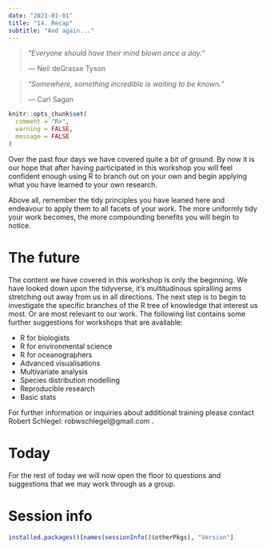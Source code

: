 ```yaml
---
date: "2021-01-01"
title: "14. Recap"
subtitle: "And again..."
---
```


> "*Everyone should have their mind blown once a day.*"
>
> --- Neil deGrasse Tyson
  
> "*Somewhere, something incredible is waiting to be known.*"
>
> --- Carl Sagan

```r
knitr::opts_chunk$set(
  comment = "R>", 
  warning = FALSE, 
  message = FALSE
)
```

Over the past four days we have covered quite a bit of ground. By now it is our hope that after having participated in this workshop you will feel confident enough using R to branch out on your own and begin applying what you have learned to your own research.

Above all, remember the tidy principles you have leaned here and endeavour to apply them to all facets of your work. The more uniformly tidy your work becomes, the more compounding benefits you will begin to notice.

# The future

The content we have covered in this workshop is only the beginning. We have looked down upon the tidyverse, it's multitudinous spiralling arms stretching out away from us in all directions. The next step is to begin to investigate the specific branches of the R tree of knowledge that interest us most. Or are most relevant to our work. The following list contains some further suggestions for workshops that are available:

* R for biologists
* R for environmental science
* R for oceanographers
* Advanced visualisations
* Multivariate analysis
* Species distribution modelling
* Reproducible research
* Basic stats

For further information or inquiries about additional training please contact Robert Schlegel: robwschlegel@gmail.com .

# Today

For the rest of today we will now open the floor to questions and suggestions that we may work through as a group.

# Session info
```r
installed.packages()[names(sessionInfo()$otherPkgs), "Version"]
```
